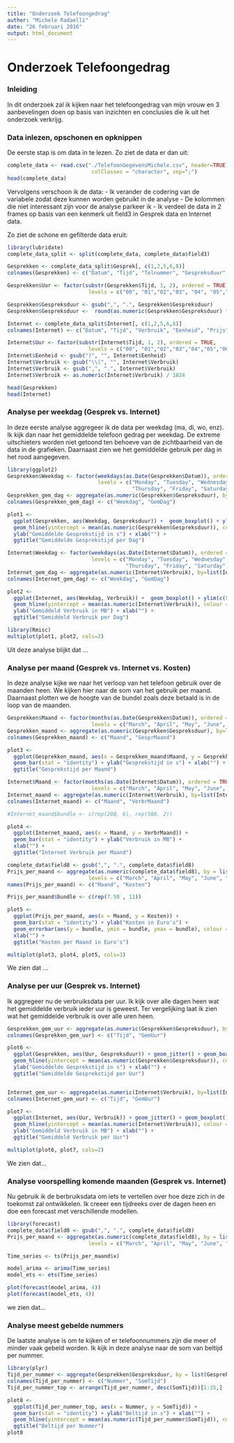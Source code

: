 ```yaml
---
title: "Onderzoek Telefoongedrag"
author: "Michele Radaelli"
date: "26 februari 2016"
output: html_document
---
```

# Onderzoek Telefoongedrag

### Inleiding
In dit onderzoek zal ik kijken naar het telefoongedrag van mijn vrouw en 3 aanbevelingen doen op basis van inzichten en conclusies die ik uit het onderzoek verkrijg.

### Data inlezen, opschonen en opknippen
De eerste stap is om data in te lezen. Zo ziet de data er dan uit:
```r
complete_data <- read.csv("./TelefoonGegevensMichele.csv", header=TRUE, stringsAsFactors = FALSE,
                           colClasses = "character", sep=";")
head(complete_data)
```

Vervolgens verschoon ik de data:
- Ik verander de codering van de variabele zodat deze kunnen worden gebruikt in de analyse
- De kolommen die niet interessant zijn voor de analyse parkeer ik
- Ik verdeel de data in 2 frames op basis van een kenmerk uit field3 in Gesprek data en Internet data.

Zo ziet de schone en gefilterde data eruit:
```r
library(lubridate)
complete_data_split <- split(complete_data, complete_data$field3)

Gesprekken <- complete_data_split$Gesprek[, c(1,2,5,6,8)]
colnames(Gesprekken) <- c("Datum", "Tijd", "Telnummer", "Gespreksduur", "Prijs")

Gesprekken$Uur <- factor(substr(Gesprekken$Tijd, 1, 2), ordered = TRUE,
                          levels = c("00", "01","02","03", "04", "05","06", "07", "08", "09", "10", "11","12","13","14","15","16","17","18","19","20","21", "22", "23"))

Gesprekken$Gespreksduur <- gsub(",", ".", Gesprekken$Gespreksduur)
Gesprekken$Gespreksduur <-  round(as.numeric(Gesprekken$Gespreksduur) * 86400)

Internet <- complete_data_split$Internet[, c(1,2,5,6,8)]
colnames(Internet) <- c("Datum", "Tijd", "Verbruik", "Eenheid", "Prijs")

Internet$Uur <- factor(substr(Internet$Tijd, 1, 2), ordered = TRUE,
                          levels = c("00", "01","02","03","04","05","06","07", "08", "09", "10", "11","12","13","14","15","16","17","18","19","20","21", "22", "23"))
Internet$Eenheid <- gsub(")", "", Internet$Eenheid)
Internet$Verbruik <- gsub("\\(", "", Internet$Verbruik)
Internet$Verbruik <- gsub(",", ".", Internet$Verbruik)
Internet$Verbruik <- as.numeric(Internet$Verbruik) / 1024

head(Gesprekken)
head(Internet)
```

### Analyse per weekdag (Gesprek vs. Internet)
In deze eerste analyse aggregeer ik de data per weekdag (ma, di, wo, enz). Ik kijk dan naar het gemiddelde telefoon gedrag per weekdag. De extreme uitschieters worden niet getoond ten behoeve van de zichtbaarheid van de data in de grafieken. Daarnaast zien we het gemiddelde gebruik per dag in het rood aangegeven.
```r
library(ggplot2)
Gesprekken$Weekdag <- factor(weekdays(as.Date(Gesprekken$Datum)), ordered = TRUE,
                             levels = c("Monday", "Tuesday", "Wednesday",
                                        "Thursday", "Friday", "Saturday", "Sunday"))
Gesprekken_gem_dag <- aggregate(as.numeric(Gesprekken$Gespreksduur), by=list(Gesprekken$Weekdag), FUN="mean")
colnames(Gesprekken_gem_dag) <- c("Weekdag", "GemDag")

plot1 <-
  ggplot(Gesprekken, aes(Weekdag, Gespreksduur)) +  geom_boxplot() + ylim(c(0, 300)) +
  geom_hline(yintercept = mean(as.numeric(Gesprekken$Gespreksduur)), colour = "red") +
  ylab("Gemiddelde Gesprekstijd in s") + xlab("") +
  ggtitle("Gemiddelde Gesprekstijd per Dag")

Internet$Weekdag <- factor(weekdays(as.Date(Internet$Datum)), ordered = TRUE,
                           levels = c("Monday", "Tuesday", "Wednesday",
                                      "Thursday", "Friday", "Saturday", "Sunday"))
Internet_gem_dag <- aggregate(as.numeric(Internet$Verbruik), by=list(Internet$Weekdag), FUN="mean")
colnames(Internet_gem_dag) <- c("Weekdag", "GemDag")

plot2 <-
  ggplot(Internet, aes(Weekdag, Verbruik)) +  geom_boxplot() + ylim(c(0, 5)) +
  geom_hline(yintercept = mean(as.numeric(Internet$Verbruik)), colour = "red") +
  ylab("Gemiddeld Verbruik in MB") + xlab("") +
  ggtitle("Gemiddeld Verbruik per Dag")

library(Rmisc)
multiplot(plot1, plot2, cols=2)
```

Uit deze analyse blijkt dat ...

### Analyse per maand (Gesprek vs. Internet vs. Kosten)
In deze analyse kijke we naar het verloop van het telefoon gebruik over de maanden heen. We kijken hier naar de som van het gebruik per maand. Daarnaast plotten we de hoogte van de bundel zoals deze betaald is in de loop van de maanden. 
```r
Gesprekken$Maand <- factor(months(as.Date(Gesprekken$Datum)), ordered = TRUE,
                           levels = c("March", "April", "May", "June", "July", "August", "September", "October", "November", "December", "January"))
Gesprekken_maand <- aggregate(as.numeric(Gesprekken$Gespreksduur), by=list(Gesprekken$Maand), FUN="sum")
colnames(Gesprekken_maand) <- c("Maand", "GesprMaand")

plot3 <- 
  ggplot(Gesprekken_maand, aes(x = Gesprekken_maand$Maand, y = Gesprekken_maand$GesprMaand)) + 
  geom_bar(stat = "identity") + ylab("Gesprekstijd in s") + xlab("") + 
  ggtitle("Gesprekstijd per Maand")

Internet$Maand <- factor(months(as.Date(Internet$Datum)), ordered = TRUE,
                           levels = c("March", "April", "May", "June", "July", "August", "September", "October", "November", "December", "January"))
Internet_maand <- aggregate(as.numeric(Internet$Verbruik), by=list(Internet$Maand), FUN="sum")
colnames(Internet_maand) <- c("Maand", "VerbrMaand")

#Internet_maand$bundle <- c(rep(200, 6), rep(500, 2))

plot4 <- 
  ggplot(Internet_maand, aes(x = Maand, y = VerbrMaand)) +
  geom_bar(stat = "identity") + ylab("Verbruik in MB") +
  xlab("") + 
  ggtitle("Internet Verbruik per Maand")

complete_data$field8 <- gsub(",", ".", complete_data$field8)
Prijs_per_maand <- aggregate(as.numeric(complete_data$field8), by = list(factor(months(as.Date(complete_data$field1, format = "%d/%m/%y")), ordered = TRUE,
                          levels = c("March", "April", "May", "June", "July", "August", "September", "October", "November", "December", "January"))), FUN = "sum")
names(Prijs_per_maand) <- c("Maand", "Kosten")

Prijs_per_maand$bundle <- c(rep(7.50 , 11))

plot5 <- 
  ggplot(Prijs_per_maand, aes(x = Maand, y = Kosten)) +
  geom_bar(stat = "identity") + ylab("Kosten in Euro's") +
  geom_errorbar(aes(y = bundle, ymin = bundle, ymax = bundle), colour = "red") + 
  xlab("") + 
  ggtitle("Kosten per Maand in Euro's")

multiplot(plot3, plot4, plot5, cols=3)
```

We zien dat ...

### Analyse per uur (Gesprek vs. Internet)
Ik aggregeer nu de verbruiksdata per uur. Ik kijk over alle dagen heen wat het gemiddelde verbruik ieder uur is geweest. Ter vergelijking laat ik zien wat het gemiddelde verbruik is over alle uren heen.
```r
Gesprekken_gem_uur <- aggregate(as.numeric(Gesprekken$Gespreksduur), by=list(Gesprekken$Uur), FUN="mean")
colnames(Gesprekken_gem_uur) <- c("Tijd", "GemUur")

plot6 <-
  ggplot(Gesprekken, aes(Uur, Gespreksduur)) + geom_jitter() + geom_boxplot() + ylim(c(0, 300)) +
  geom_hline(yintercept = mean(as.numeric(Gesprekken$Gespreksduur)), colour = "red") +
  ylab("Gemiddelde Gesprekstijd in s") + xlab("") +
  ggtitle("Gemiddelde Gesprekstijd per Uur")


Internet_gem_uur <- aggregate(as.numeric(Internet$Verbruik), by=list(Internet$Uur), FUN="mean")
colnames(Internet_gem_uur) <- c("Tijd", "GemUur")

plot7 <-
  ggplot(Internet, aes(Uur, Verbruik)) + geom_jitter() + geom_boxplot() + ylim(c(0, 2)) +
  geom_hline(yintercept = mean(as.numeric(Internet$Verbruik)), colour = "red") +
  ylab("Gemiddeld Verbruik in MB") + xlab("") +
  ggtitle("Gemiddeld Verbruik per Uur")

multiplot(plot6, plot7, cols=2)
```

We zien dat...

### Analyse voorspelling komende maanden (Gesprek vs. Internet)
Nu gebruik ik de berbruiksdata om iets te vertellen over hoe deze zich in de toekomst zal ontwikkelen. Ik creeer een tijdreeks over de dagen heen en doe een forecast met verschillende modellen.
```r
library(forecast)
complete_data$field8 <- gsub(",", ".", complete_data$field8)
Prijs_per_maand <- aggregate(as.numeric(complete_data$field8), by = list(factor(months(as.Date(complete_data$field1, format = "%d/%m/%y")), ordered = TRUE,
                          levels = c("March", "April", "May", "June", "July", "August", "September", "October", "November", "December", "January"))), FUN = "sum")

Time_series <- ts(Prijs_per_maand$x)

model_arima <- arima(Time_series) 
model_ets <- ets(Time_series) 

plot(forecast(model_arima, 4)) 
plot(forecast(model_ets, 4)) 
```

we zien dat...

### Analyse meest gebelde nummers
De laatste analyse is om te kijken of er telefoonnummers zijn die meer of minder vaak gebeld worden. Ik kijk in deze analyse naar de som van beltijd per nummer.
```r
library(plyr)
Tijd_per_nummer <- aggregate(Gesprekken$Gespreksduur, by = list(Gesprekken$Telnummer), 'sum')
colnames(Tijd_per_nummer) <- c("Nummer", "SomTijd")
Tijd_per_nummer_top <- arrange(Tijd_per_nummer, desc(SomTijd))[1:15,]

plot8 <- 
  ggplot(Tijd_per_nummer_top, aes(x = Nummer, y = SomTijd)) + 
  geom_bar(stat = "identity") + ylab("Beltijd in s") + xlab("") + 
  geom_hline(yintercept = mean(as.numeric(Tijd_per_nummer$SomTijd)), colour = "red") +
  ggtitle("Beltijd per Nummer")
plot8
```

